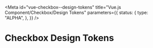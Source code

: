 <!-- @license CC0-1.0 -->


<Meta
  id="vue-checkbox--design-tokens"
  title="Vue.js Component/Checkbox/Design Tokens"
  parameters={{
    status: {
      type: "ALPHA",
    },
  }}
/>

# Checkbox Design Tokens

<ComponentTokensSection tokens={tokens} definition={tokensDefinitionCheckbox} component="utrecht-checkbox" />
